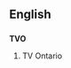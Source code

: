 {{also|tvo}}
==English==

==={{abbreviation}}===
'''TVO'''

# TV Ontario
{{count page|[[Wiktionary:Page count]]}}